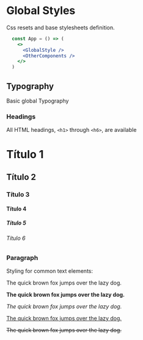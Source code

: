 

<Meta title="Styles/GlobalStyle" component={GlobalStyle} />

# Global Styles

Css resets and base stylesheets definition.

  ```jsx
    const App = () => (
      <>
        <GlobalStyle />
        <OtherComponents />
      </>
    )
  ```

## Typography

Basic global Typography

### Headings

All HTML headings, `<h1>` through `<h6>`, are available

<Preview>
  <Story name="headings">
    <div>
      <h1> Título 1 </h1>
      <h2> Título 2 </h2>
      <h3> Título 3 </h3>
      <h4> Título 4 </h4>
      <h5> Título 5 </h5>
      <h6> Título 6 </h6>
    </div>
  </Story>
</Preview>

### Paragraph

Styling for common text elements:

<Preview>
  <Story name="paragraphs">
    <div>
      <p>The quick brown fox jumps over the lazy dog.</p>
      <p>
        <strong>The quick brown fox jumps over the lazy dog. </strong>
      </p>
      <p>
        <em>The quick brown fox jumps over the lazy dog. </em>
      </p>
      <p>
        <u>The quick brown fox jumps over the lazy dog. </u>
      </p>
      <p>
        <s>The quick brown fox jumps over the lazy dog. </s>
      </p>
    </div>
  </Story>
</Preview>

